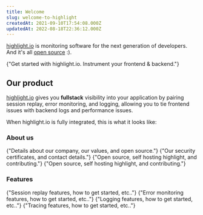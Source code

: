 ```yaml
---
title: Welcome
slug: welcome-to-highlight
createdAt: 2021-09-10T17:54:08.000Z
updatedAt: 2022-08-18T22:36:12.000Z
---
```


[highlight.io](https://highlight.io) is monitoring software for the next generation of developers. And it's all [open source](https://github.com/highlight/highlight) :).

<DocsCardGroup>
    <DocsCard title="Get Started" href="../getting-started/1_overview.md">
        {"Get started with highlight.io. Instrument your frontend & backend."}
    </DocsCard>
</DocsCardGroup>

## Our product

[highlight.io](https://highlight.io) gives you **fullstack** visibility into your application by pairing session replay, error monitoring, and logging, allowing you to tie frontend issues with backend logs and performance issues.

When highlight.io is fully integrated, this is what it looks like:

<EmbeddedVideo 
  src="https://www.youtube.com/embed/EvGsmbt0F7s"
  title="Youtube Video Player"
  allow="accelerometer; clipboard-write; encrypted-media; gyroscope; picture-in-picture; web-share"
/>

### About us

<DocsCardGroup>
    <DocsCard title="Mission & Values." href="./2_company/1_values.md">
        {"Details about our company, our values, and open source."}
    </DocsCard>
    <DocsCard title="Compliance & Security."  href="./2_company/compliance-and-security.md">
        {"Our security certificates, and contact details."}
    </DocsCard>
    <DocsCard title="Contributing to highlight.io"  href="./2_company/open-source/contributing.md">
        {"Open source, self hosting highlight, and contributing."}
    </DocsCard>
    <DocsCard title="Self hosting highlight.io"  href="./4_company/open-source/hosting/2_self-host-hobby.md">
        {"Open source, self hosting highlight, and contributing."}
    </DocsCard>
</DocsCardGroup>

### Features

<DocsCardGroup>
    <DocsCard title="Session Replay." href="./6_product-features/1_session-replay/1_overview.md">
        {"Session replay features, how to get started, etc.."}
    </DocsCard>
    <DocsCard title="Error Monitoring."  href="./6_product-features/2_error-monitoring/1_overview.md">
        {"Error monitoring features, how to get started, etc.."}
    </DocsCard>
    <DocsCard title="Logging."  href="./6_product-features/4_logging/1_overview.md">
        {"Logging features, how to get started, etc.."}
    </DocsCard>
    <DocsCard title="Tracing."  href="./6_product-features/5_tracing/1_overview.md">
        {"Tracing features, how to get started, etc.."}
    </DocsCard>
</DocsCardGroup>
